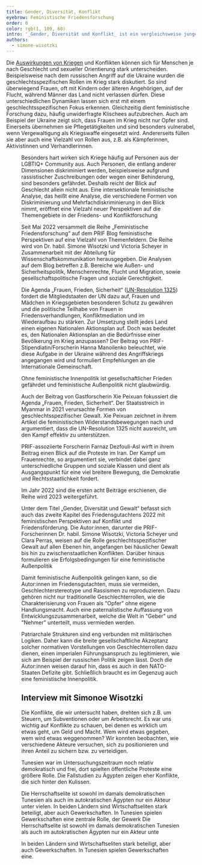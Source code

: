 ```yaml
---
title: Gender, Diversität, Konflikt
eyebrow: Feministische Friedensforschung
order: 0
color: rgb(1, 109, 60)
intro: '_Gender, Diversität und Konflikt_ ist ein vergleichsweise junges Querschnittsthema in der Forschung von PRIF. In 2022 hat sich in diesem Bereich einiges bewegt: Eine PRIF-Blogreihe versammelt seit 2022 diverse feministische Perspektiven. Ein neues Projekt erforscht den Umgang mit Rückschritten bei der Realisierung gendersensibler Menschenrechte im Peacebuilding. Nicht zuletzt war feministische Friedensforschung auch Thema im Friedensgutachten und weiterer Aktivitäten im Bereich Politikberatung und Transfer.'
authors:
  - simone-wisotzki
---
```


Die [Auswirkungen von Kriegen](#1) und Konflikten können sich für Menschen je nach Geschlecht und sexueller Orientierung stark unterscheiden. Beispielsweise nach dem russischen Angriff auf die Ukraine wurden die geschlechtsspezifischen Rollen im Krieg stark diskutiert. So sind überwiegend Frauen, oft mit Kindern oder älteren Angehörigen, auf der Flucht, während Männer das Land nicht verlassen dürfen. Diese unterschiedlichen Dynamiken lassen sich erst mit einem geschlechtsspezifischen Fokus erkennen. Gleichzeitig dient feministische Forschung dazu, häufig unwiderfragte Klischees aufzubrechen. Auch am Beispiel der Ukraine zeigt sich, dass Frauen im Krieg nicht nur Opfer sind. Einerseits übernehmen sie Pflegetätigkeiten und sind besonders vulnerabel, wenn Vergewaltigung als Kriegswaffe eingesetzt wird. Andererseits füllen sie aber auch eine Vielzahl von Rollen aus, z.B. als Kämpferinnen, Aktivistinnen und Verhandlerinnen.

<Figure src="people-7093680.png" caption="This is the image caption" alt="This is the alt text" size="medium"/>

Besonders hart wirken sich Kriege häufig auf Personen aus der LGBTIQ+ Community aus. Auch Personen, die entlang anderer Dimensionen diskriminiert werden, beispielsweise aufgrund rassistischer Zuschreibungen oder wegen einer Behinderung, sind besonders gefährdet. Deshalb reicht der Blick auf Geschlecht allein nicht aus. Eine intersektionale feministische Analyse, das heißt eine Analyse, die verschiedene Formen von Diskriminierung und Mehrfachdiskriminierung in den Blick nimmt, eröffnet eine Vielzahl neuer Perspektiven auf die Themengebiete in der Friedens- und Konfliktforschung

Seit Mai 2022 versammelt die Reihe „Feministische Friedensforschung“ auf dem PRIF Blog feministische Perspektiven auf eine Vielzahl von Themenfeldern. Die Reihe wird von Dr. habil. Simone Wisotzki und Victoria Scheyer in Zusammenarbeit mit der Abteilung für Wissenschaftskommunikation herausgegeben. Die Analysen auf dem Blog betreffen z.B. Bereiche wie Außen- und Sicherheitspolitik, Menschenrechte, Flucht und Migration, sowie gesellschaftspolitische Fragen und soziale Gerechtigkeit.

Die Agenda „Frauen, Frieden, Sicherheit“ ([UN-Resolution 1325](<https://undocs.org/Home/Mobile?FinalSymbol=S%2FRES%2F1325(2000)>)) fordert die Mitgliedstaaten der UN dazu auf, Frauen und Mädchen in Kriegsgebieten besonderen Schutz zu gewähren und die politische Teilhabe von Frauen in Friedensverhandlungen, Konfliktmediation und im Wiederaufbau zu stärken. Zur Umsetzung stellt jedes Land einen eigenen Nationalen Aktionsplan auf. Doch was bedeutet es, den Nationalen Aktionsplan an die Bedürfnisse einer Bevölkerung im Krieg anzupassen? Der Beitrag von PRIF-Stipendiatin/Forscherin Hanna Manoilenko beleuchtet, wie diese Aufgabe in der Ukraine während des Angriffskriegs angegangen wird und formuliert Empfehlungen an die Internationale Gemeinschaft.

<Quote cite="Friedensgutachten 2023, S. 85">

Ohne feministische Innenpolitik ist gesellschaftlicher Frieden gefährdet und feministische Außenpolitik nicht glaubwürdig.

</Quote>

Auch der Beitrag von Gastforscherin Xie Peixuan fokussiert die Agenda „Frauen, Frieden, Sicherheit“. Der Staatsstreich in Myanmar in 2021 verursachte Formen von geschlechtsspezifischer Gewalt. Xie Peixuan zeichnet in ihrem Artikel die feministischen Widerstandsbewegungen nach und argumentiert, dass die UN-Resolution 1325 nicht ausreicht, um den Kampf effektiv zu unterstützen.

PRIF-assoziierte Forscherin Farnaz Dezfouli-Asl wirft in ihrem Beitrag einen Blick auf die Proteste im Iran. Der Kampf um Frauenrechte, so argumentiert sie, verbindet dabei ganz unterschiedliche Gruppen und soziale Klassen und dient als Ausgangspunkt für eine viel breitere Bewegung, die Demokratie und Rechtsstaatlichkeit fordert.

Im Jahr 2022 sind die ersten acht Beiträge erschienen, die Reihe wird 2023 weitergeführt.

Unter dem Titel „Gender, Diversität und Gewalt“ befasst sich auch das zweite Kapitel des Friedensgutachtens 2022 mit feministischen Perspektiven auf Konflikt und Friedensförderung. Die Autor:innen, darunter die PRIF-Forscherinnen Dr. habil. Simone Wisotzki, Victoria Scheyer und Clara Perras, weisen auf die Rolle geschlechtsspezifischer Gewalt auf allen Ebenen hin, angefangen bei häuslicher Gewalt bis hin zu zwischenstaatlichen Konflikten. Darüber hinaus formulieren sie Erfolgsbedingungen für eine feministische Außenpolitik

Damit feministische Außenpolitik gelingen kann, so die Autor:innen im Friedensgutachten, muss sie vermeiden, Geschlechterstereotype und Rassismen zu reproduzieren. Dazu gehören nicht nur traditionelle Geschlechterrollen, wie die Charakterisierung von Frauen als "Opfer" ohne eigene Handlungsmacht. Auch eine paternalistische Auffassung von Entwicklungszusammenarbeit, welche die Welt in
"Geber" und "Nehmer" unterteilt, muss vermieden werden.

Patriarchale Strukturen sind eng verbunden mit militärischen Logiken. Daher kann die breite gesellschaftliche Akzeptanz solcher normativen Vorstellungen von Geschlechterrollen dazu dienen, einen imperialen Führungsanspruch zu legitimieren, wie sich am Beispiel der russischen Politik zeigen lässt. Doch die Autor:innen weisen darauf hin, dass es auch in den NATO-Staaten Defizite gibt. Schließlich braucht es im Gegenzug auch eine feministische Innenpolitik.

## Interview mit Simonoe Wisotzki

<Interview>

<InterviewQuestion q="Seit März 2022 arbeiten Sie an dem Projekt „Widerstände und Rückschritte in der Rea lisierung von gendersensiblen Menschenrechten im Peacebuilding“, das von der Deutschen Stiftung Friedensforschung (DSF) gefördert wird. Worum geht es?">

Die Konflikte, die wir untersucht haben, drehten sich z.B. um Steuern, um Subventionen oder um Arbeitsrecht. Es war uns wichtig auf Konflikte zu schauen, bei denen es wirklich um etwas geht, um Geld und Macht. Wem wird etwas gegeben, wem wird etwas weggenommen? Wir konnten beobachten, wie verschiedene Akteure versuchen, sich zu positionieren und ihren Anteil zu sichern bzw. zu verteidigen.

Tunesien war im Untersuchungszeitraum noch relativ demokratisch und frei, dort spielten öffentliche Proteste eine größere Rolle. Die Fallstudien zu Ägypten zeigen eher Konflikte, die sich hinter den Kulissen.

</InterviewQuestion>

<InterviewQuestion q="Der Begriff Feministische Außenpolitik hat in den letzten Jahren deutlich an Prominenz gewonnen. Sehen Sie hier Fortschritte?">

Die Herrschaftselite ist sowohl im damals demokratischen Tunesien als auch im autokratischen Ägypten nur ein Akteur unter vielen. In beiden Ländern sind Wirtschaftseliten stark beteiligt, aber auch Gewerkschaften. In Tunesien spielen Gewerkschaften eine zentrale Rolle, der Gewerk Die Herrschaftselite ist sowohl im damals demokratischen Tunesien als auch im autokratischen Ägypten nur ein Akteur unte

</InterviewQuestion>

<InterviewQuestion q="Gibt es etwas, das an feministischer Forschung häufig missverstanden wird?">

In beiden Ländern sind Wirtschaftseliten stark beteiligt, aber auch Gewerkschaften. In Tunesien spielen Gewerkschaften eine.

</InterviewQuestion>

</Interview>
